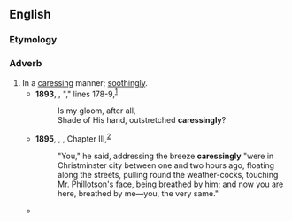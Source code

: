 ==English==

===Etymology===
{{suffix|en|caressing|ly}}

===Adverb===
{{en-adv}}

# In a [[caressing]] manner; [[soothingly]].
#* '''1893''', {{w|Francis Thompson}}, "{{w|The Hound of Heaven}}," lines 178-9,<sup>[http://www.bartleby.com/236/239.html]</sup>
#*: Is my gloom, after all,
#*: Shade of His hand, outstretched '''caressingly'''?
#* '''1895''', {{w|Thomas Hardy}}, ''{{w|Jude the Obscure}}'', Chapter III,<sup>[http://www.gutenberg.org/files/153/153-h/153-h.htm]</sup>
#*: "You," he said, addressing the breeze '''caressingly''' "were in Christminster city between one and two hours ago, floating along the streets, pulling round the weather-cocks, touching Mr. Phillotson's face, being breathed by him; and now you are here, breathed by me—you, the very same."
#* {{RQ:Carr Book of Small|Grown Up|url=http://www.gutenberg.net.au/ebooks04/0400201.txt|passage=The mash grass, through which the Indian canoes had slithered so '''caressingly''', turned harsh and brittle.}}